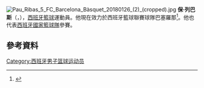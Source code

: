 {{blpsources|time=2015-09-19T19:59:10+00:00}}
[[File:Pau_Ribas_5_FC_Barcelona_Bàsquet_20180126_(2)_(cropped).jpg|thumb]]
'''保·列巴斯'''（{{lang-es|Pau Ribas}}，{{bd|1987年|3月2日}}），[[西班牙|西班牙]][[籃球|籃球]]運動員。他現在效力於西班牙籃球聯賽球隊巴塞羅那<ref>{{Cite web |url=http://www.acb.com/jugador.php?id=AF1 |title=Pau Ribas altura: 1.96 m |access-date=2015-09-19 |archive-url=https://web.archive.org/web/20181227185647/http://www.acb.com/jugador.php?id=AF1 |archive-date=2018-12-27 |dead-url=yes }}</ref>。他也代表[[西班牙國家籃球隊|西班牙國家籃球隊]]參賽。

==參考資料== 
{{reflist}}

{{Authority control}}
{{DEFAULTSORT:Ribas, Pau}}
[[Category:西班牙男子篮球运动员|Category:西班牙男子篮球运动员]]
{{basketball-bio-stub}}